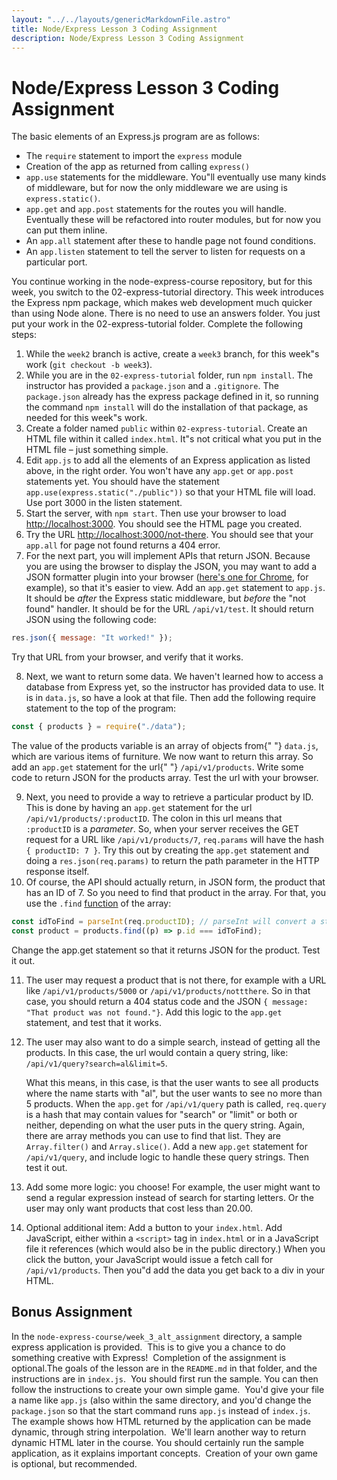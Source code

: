 ```yaml
---
layout: "../../layouts/genericMarkdownFile.astro"
title: Node/Express Lesson 3 Coding Assignment
description: Node/Express Lesson 3 Coding Assignment
---
```



# Node/Express Lesson 3 Coding Assignment

<ReviewLessonButton link="/node-express/lesson3-m1" />

The basic elements of an Express.js program are as follows:

- The `require` statement to import the `express` module
- Creation of the app as returned from calling `express()`
- `app.use` statements for the middleware. You"ll eventually use many kinds of middleware, but for now the only middleware we are using is `express.static()`.
- `app.get` and `app.post` statements for the routes you will handle. Eventually these will be refactored into router modules, but for now you can put them inline.
- An `app.all` statement after these to handle page not found conditions.
- An `app.listen` statement to tell the server to listen for requests on a particular port.

You continue working in the node-express-course repository, but for this week, you switch to the 02-express-tutorial directory. This week introduces the Express npm package, which makes web development much quicker than using Node alone. There is no need to use an answers folder. You just put your work in the 02-express-tutorial folder. Complete the following steps:

1. While the `week2` branch is active, create a `week3` branch, for this week"s work (`git checkout -b week3`).
2. While you are in the `02-express-tutorial` folder, run `npm install`. The instructor has provided a `package.json` and a `.gitignore`. The `package.json` already has the express package defined in it, so running the command `npm install` will do the installation of that package, as needed for this week"s work.
3. Create a folder named `public` within `02-express-tutorial`. Create an HTML file within it called `index.html`. It"s not critical what you put in the HTML file – just something simple.
4. Edit `app.js` to add all the elements of an Express application as listed above, in the right order. You won't have any `app.get` or `app.post` statements yet. You should have the statement `app.use(express.static("./public"))` so that your HTML file will load. Use port 3000 in the listen statement.
5. Start the server, with `npm start`. Then use your browser to load [http://localhost:3000](). You should see the HTML page you created.
6. Try the URL [http://localhost:3000/not-there](). You should see that your `app.all` for page not found returns a 404 error.
7. For the next part, you will implement APIs that return JSON. Because you are using the browser to display the JSON, you may want to add a JSON formatter plugin into your browser ([here's one for Chrome](https://chrome.google.com/webstore/detail/jsonvue/chklaanhfefbnpoihckbnefhakgolnmc), for example), so that it's easier to view. Add an `app.get` statement to `app.js`. It should be _after_ the Express static middleware, but _before_ the "not found" handler. It should be for the URL `/api/v1/test`. It should return JSON using the following code:

```js
res.json({ message: "It worked!" });
```

<p class="ml-8">Try that URL from your browser, and verify that it works.</p>

8. Next, we want to return some data. We haven't learned how to access a database from Express yet, so the instructor has provided data to use. It is in `data.js`, so have a look at that file. Then add the following require statement to the top of the program:

```js
const { products } = require("./data");
```

<p class="ml-8">
  The value of the products variable is an array of objects from{" "}
  <code>data.js</code>, which are various items of furniture. We now want to
  return this array. So add an <code>app.get</code> statement for the url{" "}
  <code>/api/v1/products</code>. Write some code to return JSON for the products
  array. Test the url with your browser.
</p>

9. Next, you need to provide a way to retrieve a particular product by ID. This is done by having an `app.get` statement for the url `/api/v1/products/:productID`. The colon in this url means that `:productID` is a _parameter_. So, when your server receives the GET request for a URL like `/api/v1/products/7`, `req.params` will have the hash `{ productID: 7 }`. Try this out by creating the `app.get` statement and doing a `res.json(req.params)` to return the path parameter in the HTTP response itself.
10. Of course, the API should actually return, in JSON form, the product that has an ID of 7. So you need to find that product in the array. For that, you use the `.find` [function](https://developer.mozilla.org/en-US/docs/Web/JavaScript/Reference/Global_Objects/Array/find) of the array:

```js
const idToFind = parseInt(req.productID); // parseInt will convert a string to an integer
const product = products.find((p) => p.id === idToFind);
```

<p class="ml-8">
  Change the app.get statement so that it returns JSON for the product. Test it
  out.
</p>

11. The user may request a product that is not there, for example with a URL like `/api/v1/products/5000` or `/api/v1/products/nottthere`. So in that case, you should return a 404 status code and the JSON `{ message: "That product was not found."}`. Add this logic to the `app.get` statement, and test that it works.
12. The user may also want to do a simple search, instead of getting all the products. In this case, the url would contain a query string, like: `/api/v1/query?search=al&limit=5`.

    What this means, in this case, is that the user wants to see all products where the name starts with "al", but the user wants to see no more than 5 products. When the `app.get` for `/api/v1/query` path is called, `req.query` is a hash that may contain values for "search" or "limit" or both or neither, depending on what the user puts in the query string. Again, there are array methods you can use to find that list. They are `Array.filter()` and `Array.slice()`. Add a new `app.get` statement for `/api/v1/query`, and include logic to handle these query strings. Then test it out.

13. Add some more logic: you choose! For example, the user might want to send a regular expression instead of search for starting letters. Or the user may only want products that cost less than 20.00.
14. Optional additional item: Add a button to your `index.html`. Add JavaScript, either within a `<script>` tag in `index.html` or in a JavaScript file it references (which would also be in the public directory.) When you click the button, your JavaScript would issue a fetch call for `/api/v1/products`. Then you"d add the data you get back to a div in your HTML.

## Bonus Assignment

In the `node-express-course/week_3_alt_assignment` directory, a sample express application is provided.  This is to give you a chance to do something creative with Express!  Completion of the assignment is optional.The goals of the lesson are in the `README.md` in that folder, and the instructions are in `index.js`.  You should first run the sample. You can then follow the instructions to create your own simple game.  You'd give your file a name like `app.js` (also within the same directory, and you'd change the `package.json` so that the start command runs `app.js` instead of `index.js`. The example shows how HTML returned by the application can be made dynamic, through string interpolation.  We'll learn another way to return dynamic HTML later in the course. You should certainly run the sample application, as it explains important concepts.  Creation of your own game is optional, but recommended.
